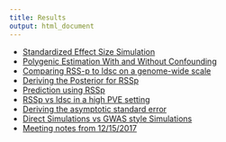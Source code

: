 ```yaml
---
title: Results
output: html_document
---
```







* [Standardized Effect Size Simulation](simulation.html)
* [Polygenic Estimation With and Without Confounding](PolygenicEstimation.html)
* [Comparing RSS-p to ldsc on a genome-wide scale](RSSp_ldsc.html)
* [Deriving the Posterior for RSSp](RSSp_Posterior.html)
* [Prediction using RSSp](RSSp_Prediction.html)
* [RSSp vs ldsc in a high PVE setting](RSSp_ldsc_highPVE.html)
* [Deriving the asymptotic standard error](RSSP_standard_error.html)
* [Direct Simulations vs GWAS style Simulations](RSSp_ldsc_gwas_direct_noConfounding.html)
* [Meeting notes from 12/15/2017](Meeting_Notes.html)



<!-- * [Genome-Wide Simulation](GenomeWideSimulation.html) -->
<!-- * [Diagonal Approximation of LD matrix](IndependenceCheck.html) -->

<!-- * [Getting up and running with LDetect](Running_ldetect.html) -->

